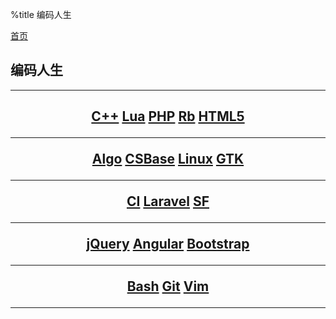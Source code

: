 %title 编码人生

[[../index|首页]]
==编码人生==
----
<center>
<h2>
[[cpp/index|C++]]
[[lua/index|Lua]]
[[php/index|PHP]]
[[ruby/index|Rb]]
[[html5/index|HTML5]]
----
[[algorithms/index|Algo]]
[[csbase/index|CSBase]]
[[linux/index|Linux]]
[[gtk/index|GTK]]
----
[[codeigniter/index|CI]]
[[laravel/index|Laravel]]
[[symfony/index|SF]]
----
[[jquery/index|jQuery]]
[[angularjs/index|Angular]]
[[bootstrap/index|Bootstrap]]
----
[[bash/index|Bash]]
[[git/index|Git]]
[[vim/index|Vim]]
</h2>
</center>
----
